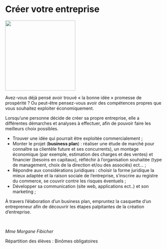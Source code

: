 # Créer votre entreprise

::: {.center data-latex=""}
![](images/creer-votre-entreprise.jpg){height=16em}
:::

Avez-vous déjà pensé avoir trouvé « la bonne idée » promesse de
prospérité&nbsp;? Ou peut-être pensez-vous avoir des compétences propres que
vous souhaitez exploiter économiquement.

Lorsqu'une personne décide de créer sa propre entreprise, elle a
différentes démarches et analyses à effectuer, afin de pouvoir faire les
meilleurs choix possibles.

-   Trouver une idée qui pourrait être exploitée commercialement&nbsp;;
-   Monter le projet (**business plan**) : réaliser une étude de marché
    pour connaître sa clientèle future et ses concurrents), un montage
    économique (par exemple, estimation des charges et des ventes) et
    financier (besoins en capitaux), réfléchir à l'organisation
    souhaitée (type de management, choix de la direction et/ou des
    associés) ect... ;
-   Répondre aux considérations juridiques : choisir la forme juridique
    la mieux adaptée et la raison sociale de l'entreprise, s'inscrire au
    registre du commerce, se couvrir contre les risques éventuels ;
-   Développer sa communication (site web, applications ect..) et son
    marketing ;

À travers l'élaboration d'un business plan, empruntez la casquette d'un
entrepreneur afin de découvrir les étapes palpitantes de la création
d'entreprise.

 

::: {.signature data-latex=""}
_Mme Morgane Fibicher_  
:::
Répartition des élèves : Binômes obligatoires